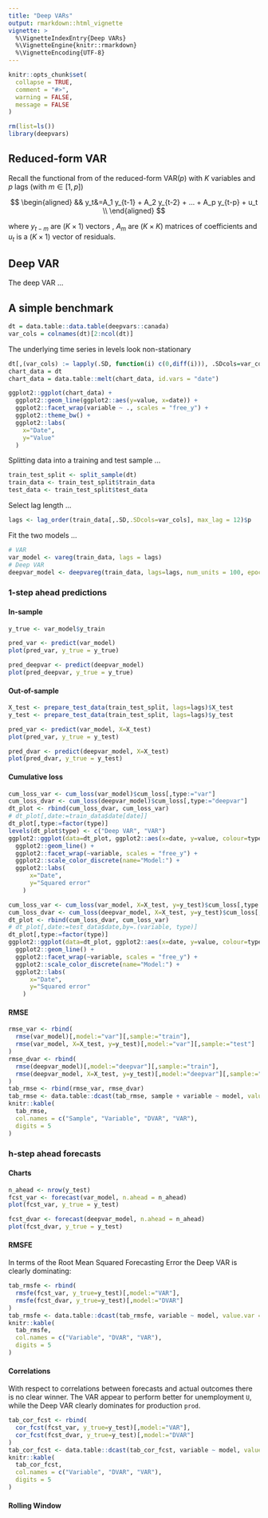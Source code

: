 ```yaml
---
title: "Deep VARs"
output: rmarkdown::html_vignette
vignette: >
  %\VignetteIndexEntry{Deep VARs}
  %\VignetteEngine{knitr::rmarkdown}
  %\VignetteEncoding{UTF-8}
---
```


```r
knitr::opts_chunk$set(
  collapse = TRUE,
  comment = "#>",
  warning = FALSE,
  message = FALSE
)
```

```r
rm(list=ls())
library(deepvars)
```

## Reduced-form VAR 

Recall the functional from of the reduced-form VAR($p$) with $K$ variables and $p$ lags (with $m \in [1,p]$) 

$$
\begin{aligned}
&& y_t&=A_1 y_{t-1} + A_2 y_{t-2} + ... + A_p y_{t-p} + u_t \\
\end{aligned}
$$

where $y_{t-m}$ are $(K \times 1)$ vectors , $A_m$ are $(K \times K)$ matrices of coefficients and $u_t$ is a $(K \times 1)$ vector of residuals. 

## Deep VAR

The deep VAR ...

## A simple benchmark

```r
dt = data.table::data.table(deepvars::canada)
var_cols = colnames(dt)[2:ncol(dt)]
```

The underlying time series in levels look non-stationary 

```r
dt[,(var_cols) := lapply(.SD, function(i) c(0,diff(i))), .SDcols=var_cols]
chart_data = dt
chart_data = data.table::melt(chart_data, id.vars = "date")

ggplot2::ggplot(chart_data) +
  ggplot2::geom_line(ggplot2::aes(y=value, x=date)) +
  ggplot2::facet_wrap(variable ~ ., scales = "free_y") +
  ggplot2::theme_bw() +
  ggplot2::labs(
    x="Date",
    y="Value"
  )
```

Splitting data into a training and test sample ...

```r
train_test_split <- split_sample(dt)
train_data <- train_test_split$train_data
test_data <- train_test_split$test_data
```

Select lag length ...

```r
lags <- lag_order(train_data[,.SD,.SDcols=var_cols], max_lag = 12)$p
```

Fit the two models ...

```r
# VAR
var_model <- vareg(train_data, lags = lags)
# Deep VAR
deepvar_model <- deepvareg(train_data, lags=lags, num_units = 100, epochs=500)
```

### 1-step ahead predictions

#### In-sample

```r
y_true <- var_model$y_train
```

```r
pred_var <- predict(var_model)
plot(pred_var, y_true = y_true)
```

```r
pred_deepvar <- predict(deepvar_model)
plot(pred_deepvar, y_true = y_true)
```

#### Out-of-sample

```r
X_test <- prepare_test_data(train_test_split, lags=lags)$X_test
y_test <- prepare_test_data(train_test_split, lags=lags)$y_test
```


```r
pred_var <- predict(var_model, X=X_test)
plot(pred_var, y_true = y_test)
```

```r
pred_dvar <- predict(deepvar_model, X=X_test)
plot(pred_dvar, y_true = y_test)
```

#### Cumulative loss

```r
cum_loss_var <- cum_loss(var_model)$cum_loss[,type:="var"]
cum_loss_dvar <- cum_loss(deepvar_model)$cum_loss[,type:="deepvar"]
dt_plot <- rbind(cum_loss_dvar, cum_loss_var)
# dt_plot[,date:=train_data$date[date]]
dt_plot[,type:=factor(type)]
levels(dt_plot$type) <- c("Deep VAR", "VAR")
ggplot2::ggplot(data=dt_plot, ggplot2::aes(x=date, y=value, colour=type)) +
  ggplot2::geom_line() +
  ggplot2::facet_wrap(~variable, scales = "free_y") +
  ggplot2::scale_color_discrete(name="Model:") +
  ggplot2::labs(
      x="Date",
      y="Squared error"
    )
```

```r
cum_loss_var <- cum_loss(var_model, X=X_test, y=y_test)$cum_loss[,type:="var"]
cum_loss_dvar <- cum_loss(deepvar_model, X=X_test, y=y_test)$cum_loss[,type:="deepvar"]
dt_plot <- rbind(cum_loss_dvar, cum_loss_var)
# dt_plot[,date:=test_data$date,by=.(variable, type)]
dt_plot[,type:=factor(type)]
ggplot2::ggplot(data=dt_plot, ggplot2::aes(x=date, y=value, colour=type)) +
  ggplot2::geom_line() +
  ggplot2::facet_wrap(~variable, scales = "free_y") +
  ggplot2::scale_color_discrete(name="Model:") +
  ggplot2::labs(
      x="Date",
      y="Squared error"
    )
```

#### RMSE

```r
rmse_var <- rbind(
  rmse(var_model)[,model:="var"][,sample:="train"],
  rmse(var_model, X=X_test, y=y_test)[,model:="var"][,sample:="test"]
)
rmse_dvar <- rbind(
  rmse(deepvar_model)[,model:="deepvar"][,sample:="train"],
  rmse(deepvar_model, X=X_test, y=y_test)[,model:="deepvar"][,sample:="test"]
)
tab_rmse <- rbind(rmse_var, rmse_dvar)
tab_rmse <- data.table::dcast(tab_rmse, sample + variable ~ model, value.var = "value")
knitr::kable(
  tab_rmse, 
  col.names = c("Sample", "Variable", "DVAR", "VAR"),
  digits = 5
) 
```

### h-step ahead forecasts

#### Charts

```r
n_ahead <- nrow(y_test)
fcst_var <- forecast(var_model, n.ahead = n_ahead)
plot(fcst_var, y_true = y_test)
```

```r
fcst_dvar <- forecast(deepvar_model, n.ahead = n_ahead)
plot(fcst_dvar, y_true = y_test)
```

#### RMSFE 

In terms of the Root Mean Squared Forecasting Error the Deep VAR is clearly dominating:

```r
tab_rmsfe <- rbind(
  rmsfe(fcst_var, y_true=y_test)[,model:="VAR"],
  rmsfe(fcst_dvar, y_true=y_test)[,model:="DVAR"]
)
tab_rmsfe <- data.table::dcast(tab_rmsfe, variable ~ model, value.var = "value")
knitr::kable(
  tab_rmsfe, 
  col.names = c("Variable", "DVAR", "VAR"),
  digits = 5
) 
```

#### Correlations

With respect to correlations between forecasts and actual outcomes there is no clear winner. The VAR appear to perform better for unemployment `U`, while the Deep VAR clearly dominates for production `prod`.

```r
tab_cor_fcst <- rbind(
  cor_fcst(fcst_var, y_true=y_test)[,model:="VAR"],
  cor_fcst(fcst_dvar, y_true=y_test)[,model:="DVAR"]
)
tab_cor_fcst <- data.table::dcast(tab_cor_fcst, variable ~ model, value.var = "value")
knitr::kable(
  tab_cor_fcst, 
  col.names = c("Variable", "DVAR", "VAR"),
  digits = 5
) 
```

#### Rolling Window

```r

```



